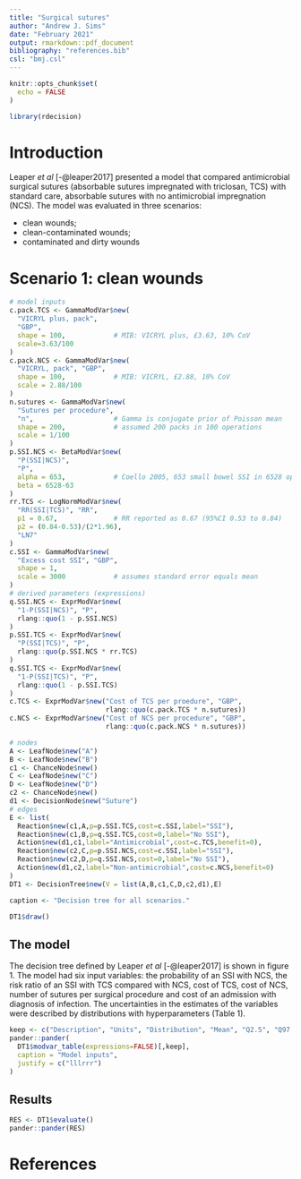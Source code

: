 ```yaml
---
title: "Surgical sutures"
author: "Andrew J. Sims"
date: "February 2021"
output: rmarkdown::pdf_document
bibliography: "references.bib"
csl: "bmj.csl"
---
```

```r
knitr::opts_chunk$set(
  echo = FALSE
)
```

```r
library(rdecision)
```

# Introduction
Leaper *et al* [-@leaper2017] presented a model that compared antimicrobial
surgical sutures (absorbable sutures impregnated with triclosan, TCS) with
standard care, absorbable sutures with no antimicrobial impregnation (NCS). 
The model was evaluated in three scenarios:

* clean wounds;
* clean-contaminated wounds;
* contaminated and dirty wounds

# Scenario 1: clean wounds
```r
# model inputs
c.pack.TCS <- GammaModVar$new(
  "VICRYL plus, pack",
  "GBP", 
  shape = 100,            # MIB: VICRYL plus, £3.63, 10% CoV 
  scale=3.63/100
)
c.pack.NCS <- GammaModVar$new(
  "VICRYL, pack", "GBP",
  shape = 100,            # MIB: VICRYL, £2.88, 10% CoV
  scale = 2.88/100
)
n.sutures <- GammaModVar$new(
  "Sutures per procedure",
  "n",                    # Gamma is conjugate prior of Poisson mean
  shape = 200,            # assumed 200 packs in 100 operations
  scale = 1/100
)       
p.SSI.NCS <- BetaModVar$new(
  "P(SSI|NCS)",
  "P",
  alpha = 653,            # Coello 2005, 653 small bowel SSI in 6528 ops
  beta = 6528-63
)     
rr.TCS <- LogNormModVar$new(
  "RR(SSI|TCS)", "RR",
  p1 = 0.67,              # RR reported as 0.67 (95%CI 0.53 to 0.84)
  p2 = (0.84-0.53)/(2*1.96),
  "LN7"
)        
c.SSI <- GammaModVar$new(
  "Excess cost SSI", "GBP",
  shape = 1,
  scale = 3000            # assumes standard error equals mean
)
# derived parameters (expressions)
q.SSI.NCS <- ExprModVar$new(
  "1-P(SSI|NCS)", "P",
  rlang::quo(1 - p.SSI.NCS)
)
p.SSI.TCS <- ExprModVar$new(
  "P(SSI|TCS)", "P",
  rlang::quo(p.SSI.NCS * rr.TCS)
)
q.SSI.TCS <- ExprModVar$new(
  "1-P(SSI|TCS)", "P",
  rlang::quo(1 - p.SSI.TCS)
)
c.TCS <- ExprModVar$new("Cost of TCS per proedure", "GBP", 
                        rlang::quo(c.pack.TCS * n.sutures))
c.NCS <- ExprModVar$new("Cost of NCS per procedure", "GBP", 
                        rlang::quo(c.pack.NCS * n.sutures))
```

```r
# nodes
A <- LeafNode$new("A")
B <- LeafNode$new("B")
c1 <- ChanceNode$new()
C <- LeafNode$new("C")
D <- LeafNode$new("D")
c2 <- ChanceNode$new()
d1 <- DecisionNode$new("Suture")
# edges
E <- list(
  Reaction$new(c1,A,p=p.SSI.TCS,cost=c.SSI,label="SSI"),
  Reaction$new(c1,B,p=q.SSI.TCS,cost=0,label="No SSI"),
  Action$new(d1,c1,label="Antimicrobial",cost=c.TCS,benefit=0),
  Reaction$new(c2,C,p=p.SSI.NCS,cost=c.SSI,label="SSI"),
  Reaction$new(c2,D,p=q.SSI.NCS,cost=0,label="No SSI"),
  Action$new(d1,c2,label="Non-antimicrobial",cost=c.NCS,benefit=0)
)
DT1 <- DecisionTree$new(V = list(A,B,c1,C,D,c2,d1),E)
```

```r
caption <- "Decision tree for all scenarios."
```
```r
DT1$draw()
```

## The model
The decision tree defined by Leaper *et al* [-@leaper2017] is shown in figure 1. 
The model had six input variables: the probability of an SSI with NCS,
the risk ratio of an SSI with TCS compared with NCS, cost of TCS, cost of NCS,
number of sutures per surgical procedure and cost of an admission with
diagnosis of infection. The uncertainties in the estimates of the variables
were described by distributions with hyperparameters (Table 1).

```r
keep <- c("Description", "Units", "Distribution", "Mean", "Q2.5", "Q97.5")
pander::pander(
  DT1$modvar_table(expressions=FALSE)[,keep],
  caption = "Model inputs",
  justify = c("lllrrr")
)
```

## Results

```r
RES <- DT1$evaluate()
pander::pander(RES)
```



# References

